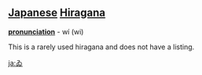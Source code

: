 == [[Japanese]] [[Hiragana]] ==
'''[[pronunciation]]''' - wí (wi)

This is a rarely used hiragana and does not have a listing.

[[ja:ゐ]]